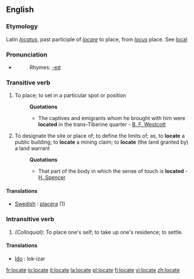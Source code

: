==English==

===Etymology===
Latin ''[[locatus]]'', past participle of ''[[locare]]'' to place, from ''[[locus]]'' place. See [[local]]

===Pronunciation===
*{{audio|en-us-locate.ogg|Audio (US)}}
*:Rhymes: [[Rhymes:English:-eɪt|-eɪt]]

===Transitive verb===
{{en-verb|locat|ing}}

# To place; to set in a particular spot or position
#:'''Quotations'''
#:*The captives and emigrants whom he brought with him were '''located''' in the trans-Tiberine quarter - [[B. F. Westcott]]
# To designate the site or place of; to define the limits of; as, to '''locate''' a public building; to '''locate''' a mining claim; to '''locate''' (the land granted by) a land warrant
#:'''Quotations'''
#:*That part of the body in which the sense of touch is '''located''' - [[H. Spencer]]

====Translations====
*[[w:Swedish language|Swedish]] : [[placera]] (1)

===Intransitive verb===
{{en-verb|locat|ing}}

# ''(Colloquial):'' To place one's self; to take up one's residence; to settle.

====Translations====

* [[w:Ido|Ido]] : lok-izar

[[fr:locate]]
[[io:locate]]
[[it:locate]]
[[la:locate]]
[[pl:locate]]
[[fi:locate]]
[[vi:locate]]
[[zh:locate]]